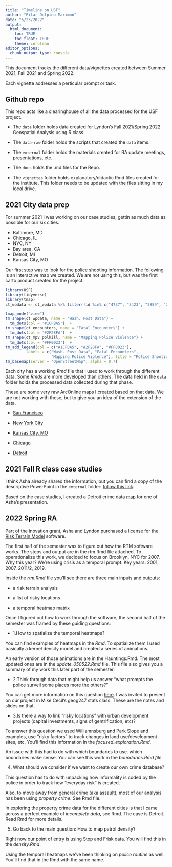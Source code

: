 ```yaml
---
title: "Timeline on USF"
author: "Pilar Delpino Marimon"
date: "5/23/2022"
output:
  html_document:
    toc: TRUE
    toc_float: TRUE
    theme: cerulean
editor_options: 
  chunk_output_type: console
---
```


This document tracks the different data/vignettes created between Summer 2021, Fall 2021 and Spring 2022.

Each vignette addresses a perticular prompt or task.


## Github repo


This repo acts like a clearinghouse of all the data processed for the USF project.

+ The `data` folder holds data created for Lyndon's Fall 2021/Spring 2022 Geospatial Analysis using R class.


+ The `data-raw` folder holds the scripts that created the `data` items.


+ The `external` folder holds the materials created for RA update meetings, presentations, etc.


+ The `docs` holds the .md files for the Repo.


+ The `vignettes` folder holds explanatory/didactic Rmd files created for the institute. This folder needs to be updated with the files sitting in my local drive.



## 2021 City data prep


For summer 2021 I was working on our case studies, gettin as much data as possible for our six cities. 


- Baltimore, MD
- Chicago, IL
- NYC, NY
- Bay area, CA 
- Detroit, MI
- Kansas City, MO


Our first step was to look for the police shooting information. The following is an interactive map we created. We are not using this, but was the first carto product created for the project.
```r
library(USF)
library(tidyverse)
library(tmap)
ct_wpdata <- ct_wpdata %>% filter(!id %in% c("4737", "5423", "3859", "2742", "2016", "1742"))
```

```r
tmap_mode("view")
tm_shape(ct_wpdata, name = "Wash. Post Data") +
  tm_dots(col = '#1CFBA5')  +
tm_shape(ct_encounters, name = "Fatal Encounters") +
  tm_dots(col = '#2F28FA')  +
tm_shape(ct_mpv_polkill, name = "Mapping Police Violence") +
  tm_dots(col = '#FF0023')  +
tm_add_legend(col = c("#1CFBA5", "#2F28FA", "#FF0023"), 
         labels = c("Wash. Post Data", "Fatal Encounters", 
                    "Mapping Police Violence"), title = "Police Shootings Data") +
tm_basemap(server = "OpenStreetMap", alpha = 0.7)
```


Each city has a working _Rmd_ file that I used to work through the different data. Some _Rmds_ are more developed than others. The data held in the `data` folder holds the processed data collected during that phase.


These are some very raw ArcOnline maps I created based on that data. We are not working with these, but to give you an idea of the extension of the data.


+ [San Francisco](https://clarku.maps.arcgis.com/apps/webappviewer/index.html?id=50e15b3fbf9d4523bc775a6d702b366f)
 
 
+ [New York City](https://clarku.maps.arcgis.com/apps/webappviewer/index.html?id=346521fbfab547ffa743f071eacd1e5c)

 
+ [Kansas City, MO](https://clarku.maps.arcgis.com/apps/webappviewer/index.html?id=d5e1e0a9474a4e3c8de4404b8bc842c2)

 
+ [Chicago](https://clarku.maps.arcgis.com/apps/webappviewer/index.html?id=0b0224ef51f9470ca1b08e4b865e1d36)

 
+ [Detroit](https://clarku.maps.arcgis.com/apps/webappviewer/index.html?id=3876ef2c2fad4935b8a8fc5f7e51aaf1)



## 2021 Fall R class case studies

I think Asha already shared the information, but you can find a copy of the descriptive PowerPoint in the `external` folder: [follow this link](https://github.com/agroimpacts/USF/blob/main/external/USF%20class%20projects_23.01.22.pdf).


Based on the case studies, I created a Detroit crime data [map](https://clarku.maps.arcgis.com/apps/webappviewer/index.html?id=51fea3f502314a838e388b68af1ade9f) for one of Asha's presentation.



## 2022 Spring RA


Part of the inovation grant, Asha and Lyndon purchased a license for the [Risk Terrain Model](https://www.riskterrainmodeling.com/resources.html) software.


The first half of the semester was to figure out how the RTM software works. The steps and output are in the rtm.Rmd file attached. To operationalize this work, we decided to focus on Brooklyn, NYC for 2007. Why this year? We're using crisis as a temporal prompt. Key years: 2001, 2007, 2011/2, 2019.


Inside the _rtm.Rmd_ file you'll see there are three main inputs and outputs:

+ a risk terrain analysis


+ a list of risky locations


+ a temporal heatmap matrix


Once I figured out how to work through the software, the second half of the semester was framed by these guiding questions:


+ 1.How to spatialize the temporal heatmaps?


You can find examples of heatmaps in the _Rmd_. To spatialize them I used basically a kernel density model and created a series of animations.


An early version of those animations are in the Hauntings.Rmd. The most updated ones are in the _update_050522.Rmd_ file. This file also gives you a summary of my work this later part of the semester.


+ 2.Think through data that might help us answer "what prompts the police surveil some places more the others?"


You can get more information on this question [here](https://github.com/agroimpacts/USF/blob/main/external/USF_pdm_geog247_20.04.pdf). I was invited to present on our project in Mike Cecil's geog247 stats class. These are the notes and slides on that.


+ 3.Is there a way to link "risky locations" with urban development projects (capital investments, signs of gentrification, etc)?


To answer this question we used Williamnsburg and Park Slope and examples, use "risky factors" to track changes in  land use/development sites, etc. You'll find this information in the _focused_exploration.Rmd_.


An issue with this had to do with which boundaries to use. which boundaries make sense. You can see this work in the _boundaries.Rmd file_.


4. What should we consider if we want to create our own crime database?


This question has to do with unpacking how informality is coded by the police in order to track how "everyday risk" is created.


Also, to move away from general crime (aka assault), most of our analysis has been using _property crime_. See Rmd file.


In exploring the property crime data for the different cities is that I came across a perfect example of _incomplete data_, see Rmd. The case is Detroit. Read Rmd for more details.


5. Go back to the main question: How to map patrol density?


Right now our point of entry is using Stop and Frisk data. You will find this in the _density.Rmd_.


Using the temporal heatmaps we've been thinking on _police routine_ as well. You'll find that in the Rmd with the same name.
